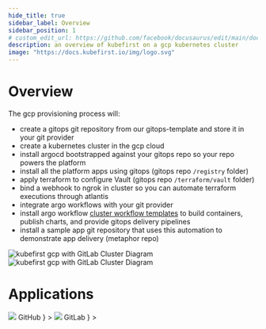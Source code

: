 ```yaml
---
hide_title: true
sidebar_label: Overview
sidebar_position: 1
# custom_edit_url: https://github.com/facebook/docusaurus/edit/main/docs/api-doc-markdown.md
description: an overview of kubefirst on a gcp kubernetes cluster
image: "https://docs.kubefirst.io/img/logo.svg"
---
```



<CloudBanner cloudImgUrl={config.gcp_LOGO_URL} />

# Overview

The gcp provisioning process will:
- create a gitops git repository from our gitops-template and store it in your git provider
- create a kubernetes cluster in the gcp cloud
- install argocd bootstrapped against your gitops repo so your repo powers the platform
- install all the platform apps using gitops (gitops repo `/registry` folder)
- apply terraform to configure Vault (gitops repo `/terraform/vault` folder)
- bind a webhook to ngrok in cluster so you can automate terraform executions through atlantis
- integrate argo workflows with your git provider
- install argo workflow [cluster workflow templates](https://argoproj.github.io/argo-workflows/cluster-workflow-templates/#cluster-workflow-templates) to build containers, publish charts, and provide gitops delivery pipelines
- install a sample app git repository that uses this automation to demonstrate app delivery (metaphor repo)

![kubefirst gcp with GitLab Cluster Diagram](../img/gcp/gitlab/installation-diagram-light.png#light-mode)![kubefirst gcp with GitLab Cluster Diagram](../img/gcp/gitlab/installation-diagram-dark.png#dark-mode)

# Applications

<Tabs groupId="git_provider" defaultValue="github" queryString>
    <TabItem 
      attributes={{className: styles.github}}
      value="github" 
      label={
        <div className="git-tab">
          <img src="https://assets.kubefirst.com/console/github.svg" />
          <span>GitHub</span>
        </div>
      }
    >
      <GitHubOverview />
    </TabItem>
    <TabItem 
      value="gitlab"
      attributes={{className: styles.gitlab}}
      label={
        <div className="git-tab">
          <img src="https://assets.kubefirst.com/console/gitlab.svg" />
          <span>GitLab</span>
        </div>
      }
    >
      <GitLabOverview />
    </TabItem>
</Tabs>
